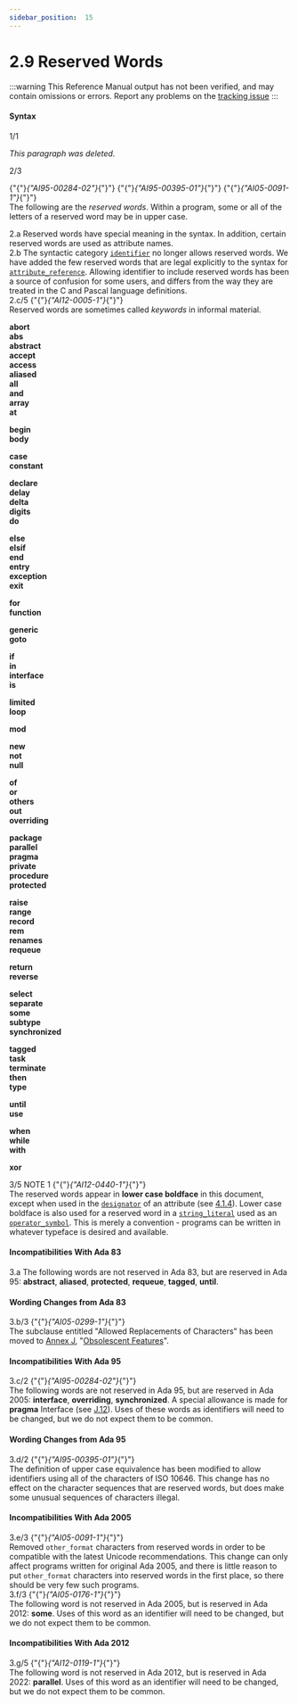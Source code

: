 ```yaml
---
sidebar_position:  15
---
```


# 2.9 Reserved Words

:::warning
This Reference Manual output has not been verified,
and may contain omissions or errors.
Report any problems on the [tracking issue](https://github.com/ada-lang-io/ada-lang-io/issues/20)
:::



#### Syntax

<AnnotatedOnly>
<MarginText>
1/1
</MarginText>
</AnnotatedOnly>
<p><em>This paragraph was deleted.</em><br /></p>

<AnnotatedOnly>
<MarginText>
2/3
</MarginText>
</AnnotatedOnly>
<p>{"{"}<em>{"AI95-00284-02"}</em>{"}"} {"{"}<em>{"AI95-00395-01"}</em>{"}"} {"{"}<em>{"AI05-0091-1"}</em>{"}"} <br />The following are the <em>reserved words</em>. Within a program, some or all of the letters of a reserved word may be in upper case. <br /></p>

<AnnotatedOnly>
<MarginText>
2.a
</MarginText>
</AnnotatedOnly>
<Admonition type="aarm" aarm="discussion" title="Discussion: ">
<strong></strong>Reserved words have special meaning in the syntax. In addition, certain reserved words are used as attribute names.<br /></Admonition>

<AnnotatedOnly>
<MarginText>
2.b
</MarginText>
</AnnotatedOnly>
<Admonition type="aarm" aarm="note" title="Note: ">
The syntactic category <code><a href="../AA-2/AA-2.3#S0002">identifier</a></code> no longer allows reserved words. We have added the few reserved words that are legal explicitly to the syntax for <code><a href="../AA-4/AA-4.1#S0100">attribute_reference</a></code>. Allowing identifier to include reserved words has been a source of confusion for some users, and differs from the way they are treated in the C and Pascal language definitions.<br /></Admonition>

<AnnotatedOnly>
<MarginText>
2.c/5
</MarginText>
</AnnotatedOnly>
<Admonition type="aarm" aarm="note" title="Note: ">
{"{"}<em>{"AI12-0005-1"}</em>{"}"} <br />Reserved words are sometimes called <em>keywords</em>  in informal material. <br /></Admonition>

<AnnotatedOnly>
<MarginText>

</MarginText>
</AnnotatedOnly>
<p><strong>abort</strong><br /><strong>abs</strong><br /><strong>abstract</strong><br /><strong>accept</strong><br /><strong>access</strong><br /><strong>aliased</strong><br /><strong>all</strong><br /><strong>and</strong><br /><strong>array</strong><br /><strong>at</strong><br /></p>

<AnnotatedOnly>
<MarginText>

</MarginText>
</AnnotatedOnly>
<p><strong>begin</strong><br /><strong>body</strong><br /></p>

<AnnotatedOnly>
<MarginText>

</MarginText>
</AnnotatedOnly>
<p><strong>case</strong><br /><strong>constant</strong><br /></p>

<AnnotatedOnly>
<MarginText>

</MarginText>
</AnnotatedOnly>
<p><strong>declare</strong><br /><strong>delay</strong><br /><strong>delta</strong><br /><strong>digits</strong><br /><strong>do</strong><br /></p>

<AnnotatedOnly>
<MarginText>

</MarginText>
</AnnotatedOnly>
<p><strong>else</strong><br /><strong>elsif</strong><br /><strong>end</strong><br /><strong>entry</strong><br /><strong>exception</strong><br /><strong>exit</strong><br /></p>

<AnnotatedOnly>
<MarginText>

</MarginText>
</AnnotatedOnly>
<p><strong>for</strong><br /><strong>function</strong><br /></p>

<AnnotatedOnly>
<MarginText>

</MarginText>
</AnnotatedOnly>
<p><strong>generic</strong><br /><strong>goto</strong><br /></p>

<AnnotatedOnly>
<MarginText>

</MarginText>
</AnnotatedOnly>
<p><strong>if</strong><br /><strong>in</strong><br /><strong>interface</strong><br /><strong>is</strong><br /></p>

<AnnotatedOnly>
<MarginText>

</MarginText>
</AnnotatedOnly>
<p><strong>limited</strong><br /><strong>loop</strong><br /></p>

<AnnotatedOnly>
<MarginText>

</MarginText>
</AnnotatedOnly>
<p><strong>mod</strong><br /></p>

<AnnotatedOnly>
<MarginText>

</MarginText>
</AnnotatedOnly>
<p><strong>new</strong><br /><strong>not</strong><br /><strong>null</strong><br /></p>

<AnnotatedOnly>
<MarginText>

</MarginText>
</AnnotatedOnly>
<p><strong>of</strong><br /><strong>or</strong><br /><strong>others</strong><br /><strong>out</strong><br /><strong>overriding</strong><br /></p>

<AnnotatedOnly>
<MarginText>

</MarginText>
</AnnotatedOnly>
<p><strong>package</strong><br /><strong>parallel</strong><br /><strong>pragma</strong><br /><strong>private</strong><br /><strong>procedure</strong><br /><strong>protected</strong><br /></p>

<AnnotatedOnly>
<MarginText>

</MarginText>
</AnnotatedOnly>
<p><strong>raise</strong><br /><strong>range</strong><br /><strong>record</strong><br /><strong>rem</strong><br /><strong>renames</strong><br /><strong>requeue</strong><br /></p>

<AnnotatedOnly>
<MarginText>

</MarginText>
</AnnotatedOnly>
<p><strong>return</strong><br /><strong>reverse</strong><br /></p>

<AnnotatedOnly>
<MarginText>

</MarginText>
</AnnotatedOnly>
<p><strong>select</strong><br /><strong>separate</strong><br /><strong>some</strong><br /><strong>subtype</strong><br /><strong>synchronized</strong><br /></p>

<AnnotatedOnly>
<MarginText>

</MarginText>
</AnnotatedOnly>
<p><strong>tagged</strong><br /><strong>task</strong><br /><strong>terminate</strong><br /><strong>then</strong><br /><strong>type</strong><br /></p>

<AnnotatedOnly>
<MarginText>

</MarginText>
</AnnotatedOnly>
<p><strong>until</strong><br /><strong>use</strong><br /></p>

<AnnotatedOnly>
<MarginText>

</MarginText>
</AnnotatedOnly>
<p><strong>when</strong><br /><strong>while</strong><br /><strong>with</strong><br /></p>

<AnnotatedOnly>
<MarginText>

</MarginText>
</AnnotatedOnly>
<p><strong>xor</strong><br /></p>

<AnnotatedOnly>
<MarginText>
3/5
</MarginText>
</AnnotatedOnly>
<Admonition type="aarm" aarm="note" title="Note: ">
NOTE 1   {"{"}<em>{"AI12-0440-1"}</em>{"}"} <br />The reserved words appear in <strong>lower case boldface</strong> in this document, except when used in the <code><a href="../AA-6/AA-6.1#S0199">designator</a></code> of an attribute (see <a href="../AA-4/AA-4.1#Subclause_4.1.4">4.1.4</a>). Lower case boldface is also used for a reserved word in a <code><a href="../AA-2/AA-2.6#S0016">string_literal</a></code> used as an <code><a href="../AA-6/AA-6.1#S0202">operator_symbol</a></code>. This is merely a convention - programs can be written in whatever typeface is desired and available. <br /></Admonition>


#### Incompatibilities With Ada 83

<AnnotatedOnly>
<MarginText>
3.a
</MarginText>
</AnnotatedOnly>
<Admonition type="aarm" aarm="note" title="Note: ">
The following words are not reserved in Ada 83, but are reserved in Ada 95: <strong>abstract</strong>, <strong>aliased</strong>, <strong>protected</strong>, <strong>requeue</strong>, <strong>tagged</strong>, <strong>until</strong>. <br /></Admonition>


#### Wording Changes from Ada 83

<AnnotatedOnly>
<MarginText>
3.b/3
</MarginText>
</AnnotatedOnly>
<Admonition type="aarm" aarm="note" title="Note: ">
{"{"}<em>{"AI05-0299-1"}</em>{"}"} <br />The subclause entitled "Allowed Replacements of Characters" has been moved to <a href="../AA-J/">Annex J</a>, "<a href="../AA-J/">Obsolescent Features</a>". <br /></Admonition>


#### Incompatibilities With Ada 95

<AnnotatedOnly>
<MarginText>
3.c/2
</MarginText>
</AnnotatedOnly>
<Admonition type="aarm" aarm="note" title="Note: ">
{"{"}<em>{"AI95-00284-02"}</em>{"}"} <br />The following words are not reserved in Ada 95, but are reserved in Ada 2005: <strong>interface</strong>, <strong>overriding</strong>, <strong>synchronized</strong>. A special allowance is made for <strong>pragma</strong> Interface (see <a href="../AA-J/AA-J.12">J.12</a>). Uses of these words as identifiers will need to be changed, but we do not expect them to be common. <br /></Admonition>


#### Wording Changes from Ada 95

<AnnotatedOnly>
<MarginText>
3.d/2
</MarginText>
</AnnotatedOnly>
<Admonition type="aarm" aarm="note" title="Note: ">
{"{"}<em>{"AI95-00395-01"}</em>{"}"} <br />The definition of upper case equivalence has been modified to allow identifiers using all of the characters of ISO 10646. This change has no effect on the character sequences that are reserved words, but does make some unusual sequences of characters illegal. <br /></Admonition>


#### Incompatibilities With Ada 2005

<AnnotatedOnly>
<MarginText>
3.e/3
</MarginText>
</AnnotatedOnly>
<Admonition type="aarm" aarm="correction" title="Correction:">
{"{"}<em>{"AI05-0091-1"}</em>{"}"} <strong><br /></strong> Removed <code>other_format</code> characters from reserved words in order to be compatible with the latest Unicode recommendations. This change can only affect programs written for original Ada 2005, and there is little reason to put <code>other_format</code> characters into reserved words in the first place, so there should be very few such programs.<br /></Admonition>

<AnnotatedOnly>
<MarginText>
3.f/3
</MarginText>
</AnnotatedOnly>
<Admonition type="aarm" aarm="note" title="Note: ">
{"{"}<em>{"AI05-0176-1"}</em>{"}"} <br />The following word is not reserved in Ada 2005, but is reserved in Ada 2012: <strong>some</strong>. Uses of this word as an identifier will need to be changed, but we do not expect them to be common. <br /></Admonition>


#### Incompatibilities With Ada 2012

<AnnotatedOnly>
<MarginText>
3.g/5
</MarginText>
</AnnotatedOnly>
<Admonition type="aarm" aarm="note" title="Note: ">
{"{"}<em>{"AI12-0119-1"}</em>{"}"} <br />The following word is not reserved in Ada 2012, but is reserved in Ada 2022: <strong>parallel</strong>. Uses of this word as an identifier will need to be changed, but we do not expect them to be common. <br /></Admonition>

